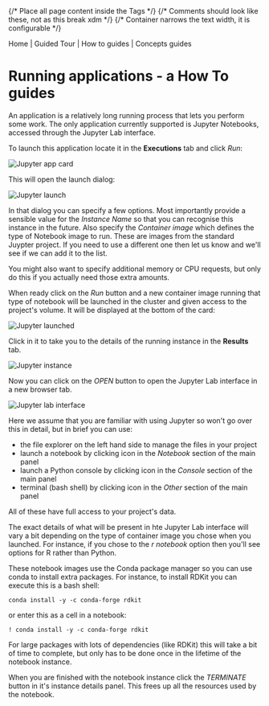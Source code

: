 
<Head>
  <title>Running applications - a How To guide</title>
</Head>

<Layout>
{/* Place all page content inside the <Layout /> Tags */}
{/* Comments should look like these, not <!-- --> as this break xdm */}
{/* Container narrows the text width, it is configurable */}
<Container>

<InternalLink href="/">Home</InternalLink> |
<InternalLink href="../guided-tour">Guided Tour</InternalLink> |
<InternalLink href="../how-to">How to guides</InternalLink> |
<InternalLink href="../concepts">Concepts guides</InternalLink>

# Running applications - a How To guides

An application is a relatively long running process that lets you perform some work.
The only application currently supported is Jupyter Notebooks, accessed through the Jupyter Lab interface.

To launch this application locate it in the **Executions** tab and click *Run*:

<Image src={jupyter_app} alt="Jupyter app card" />

This will open the launch dialog:

<Image src={jupyter_launch} alt="Jupyter launch" />

In that dialog you can specify a few options. Most importantly provide a sensible value for the *Instance Name* so that
you can recognise this instance in the future. Also specify the *Container image* which defines the type of Notebook image
to run. These are images from the standard Juypter project. If you need to use a different one then let us know and we'll
see if we can add it to the list.

You might also want to specify additional memory or CPU requests, but only do this if you actually need those extra amounts.

When ready click on the *Run* button and a new container image running that type of notebook will be launched in the
cluster and given access to the project's volume. It will be displayed at the bottom of the card:

<Image src={jupyter_launched} alt="Jupyter launched" />

Click in it to take you to the details of the running instance in the **Results** tab.

<Image src={jupyter_instance} alt="Jupyter instance" />

Now you can click on the *OPEN* button to open the Jupyter Lab interface in a new browser tab.

<Image src={jupyter_lab} alt="Jupyter lab interface" />

Here we assume that you are familiar with using Jupyter so won't go over this in detail, but in brief you can use:

- the file explorer on the left hand side to manage the files in your project
- launch a notebook by clicking icon in the *Notebook* section of the main panel
- launch a Python console by clicking icon in the *Console* section of the main panel
- terminal (bash shell) by clicking icon in the *Other* section of the main panel

All of these have full access to your project's data.

The exact details of what will be present in hte Jupyter Lab interface will vary a bit depending on the type of container
image you chose when you launched. For instance, if you chose to the *r notebook* option then you'll see options for R
rather than Python.

These notebook images use the Conda package manager so you can use conda to install extra packages.
For instance, to install RDKit you can execute this is a bash shell:
```
conda install -y -c conda-forge rdkit
```

or enter this as a cell in a notebook:
```
! conda install -y -c conda-forge rdkit
```

For large packages with lots of dependencies (like RDKit) this will take a bit of time to complete, but only has to be
done once in the lifetime of the notebook instance.

When you are finished with the notebook instance click the *TERMINATE* button in it's instance details panel.
This frees up all the resources used by the notebook.


</Container>
</Layout>
